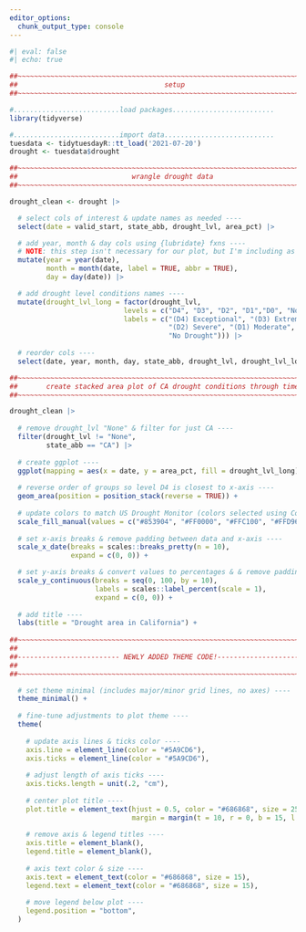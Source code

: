 ```yaml
---
editor_options: 
  chunk_output_type: console
---
```


<!-- recreaating US Drought Monitor plot, as seen on Wikipedia: <https://en.wikipedia.org/wiki/Droughts_in_California> -->

```r
#| eval: false
#| echo: true

##~~~~~~~~~~~~~~~~~~~~~~~~~~~~~~~~~~~~~~~~~~~~~~~~~~~~~~~~~~~~~~~~~~~~~~~~~~~~~~
##                                    setup                                 ----
##~~~~~~~~~~~~~~~~~~~~~~~~~~~~~~~~~~~~~~~~~~~~~~~~~~~~~~~~~~~~~~~~~~~~~~~~~~~~~~

#..........................load packages.........................
library(tidyverse)

#..........................import data...........................
tuesdata <- tidytuesdayR::tt_load('2021-07-20')
drought <- tuesdata$drought

##~~~~~~~~~~~~~~~~~~~~~~~~~~~~~~~~~~~~~~~~~~~~~~~~~~~~~~~~~~~~~~~~~~~~~~~~~~~~~~
##                            wrangle drought data                          ----
##~~~~~~~~~~~~~~~~~~~~~~~~~~~~~~~~~~~~~~~~~~~~~~~~~~~~~~~~~~~~~~~~~~~~~~~~~~~~~~

drought_clean <- drought |>

  # select cols of interest & update names as needed ----
  select(date = valid_start, state_abb, drought_lvl, area_pct) |> 

  # add year, month & day cols using {lubridate} fxns ----
  # NOTE: this step isn't necessary for our plot, but I'm including as examples of how to extract different date elements from a object of class Date using {lubridate}~ ----
  mutate(year = year(date),
         month = month(date, label = TRUE, abbr = TRUE),
         day = day(date)) |>

  # add drought level conditions names ----
  mutate(drought_lvl_long = factor(drought_lvl,
                            levels = c("D4", "D3", "D2", "D1","D0", "None"),
                            labels = c("(D4) Exceptional", "(D3) Extreme",
                                       "(D2) Severe", "(D1) Moderate", "(D0) Abnormally Dry", 
                                       "No Drought"))) |>
  
  # reorder cols ----
  select(date, year, month, day, state_abb, drought_lvl, drought_lvl_long, area_pct)

##~~~~~~~~~~~~~~~~~~~~~~~~~~~~~~~~~~~~~~~~~~~~~~~~~~~~~~~~~~~~~~~~~~~~~~~~~~~~~~
##       create stacked area plot of CA drought conditions through time     ----
##~~~~~~~~~~~~~~~~~~~~~~~~~~~~~~~~~~~~~~~~~~~~~~~~~~~~~~~~~~~~~~~~~~~~~~~~~~~~~~

drought_clean |> 
  
  # remove drought_lvl "None" & filter for just CA ----
  filter(drought_lvl != "None",
         state_abb == "CA") |> 
  
  # create ggplot ----
  ggplot(mapping = aes(x = date, y = area_pct, fill = drought_lvl_long)) +
  
  # reverse order of groups so level D4 is closest to x-axis ----
  geom_area(position = position_stack(reverse = TRUE)) +
  
  # update colors to match US Drought Monitor (colors selected using ColorPick Eyedropper from original USDM data viz) ----
  scale_fill_manual(values = c("#853904", "#FF0000", "#FFC100", "#FFD965", "#FFFF00")) +
  
  # set x-axis breaks & remove padding between data and x-axis ----
  scale_x_date(breaks = scales::breaks_pretty(n = 10),
               expand = c(0, 0)) +

  # set y-axis breaks & convert values to percentages & & remove padding between data and y-axis----
  scale_y_continuous(breaks = seq(0, 100, by = 10),
                     labels = scales::label_percent(scale = 1),
                     expand = c(0, 0)) +
  
  # add title ----
  labs(title = "Drought area in California") +
  
##~~~~~~~~~~~~~~~~~~~~~~~~~~~~~~~~~~~~~~~~~~~~~~~~~~~~~~~~~~~~~~~~~~~~~~~~~~~~~~
##                                                                            --
##------------------------- NEWLY ADDED THEME CODE!-----------------------------
##                                                                            --
##~~~~~~~~~~~~~~~~~~~~~~~~~~~~~~~~~~~~~~~~~~~~~~~~~~~~~~~~~~~~~~~~~~~~~~~~~~~~~~

  # set theme minimal (includes major/minor grid lines, no axes) ----
  theme_minimal() +
  
  # fine-tune adjustments to plot theme ----
  theme(
    
    # update axis lines & ticks color ----
    axis.line = element_line(color = "#5A9CD6"),
    axis.ticks = element_line(color = "#5A9CD6"),
    
    # adjust length of axis ticks ----
    axis.ticks.length = unit(.2, "cm"),
    
    # center plot title ----
    plot.title = element_text(hjust = 0.5, color = "#686868", size = 25,
                              margin = margin(t = 10, r = 0, b = 15, l = 0)),
    
    # remove axis & legend titles ----
    axis.title = element_blank(),
    legend.title = element_blank(),
    
    # axis text color & size ----
    axis.text = element_text(color = "#686868", size = 15),
    legend.text = element_text(color = "#686868", size = 15),
    
    # move legend below plot ----
    legend.position = "bottom",
  )

```
